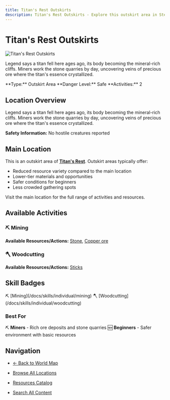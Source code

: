 ```yaml
---
title: Titan's Rest Outskirts
description: Titan's Rest Outskirts - Explore this outskirt area in Stepcraft
---
```


# Titan's Rest Outskirts

<div className="flex items-start gap-6 mb-8">
  <div className="flex-shrink-0">
    <img src="/assets/locations/titans_rest.png" alt="Titan's Rest Outskirts" className="w-32 h-32 border rounded-lg object-cover" />
  </div>
  <div className="flex-1">
    <div className="space-y-3">
      <p className="text-lg text-muted-foreground">Legend says a titan fell here ages ago, its body becoming the mineral-rich cliffs. Miners work the stone quarries by day, uncovering veins of precious ore where the titan's essence crystallized.</p>
      <div className="flex flex-wrap gap-4 text-sm">
        <span className="px-3 py-1 bg-blue-100 dark:bg-blue-900 rounded-md">
          **Type:** Outskirt Area
        </span>
        <span className="px-3 py-1 bg-green-100 dark:bg-green-900 rounded-md">
          **Danger Level:** Safe
        </span>
        <span className="px-3 py-1 bg-purple-100 dark:bg-purple-900 rounded-md">
          **Activities:** 2
        </span>
      </div>
    </div>
  </div>
</div>

## Location Overview

Legend says a titan fell here ages ago, its body becoming the mineral-rich cliffs. Miners work the stone quarries by day, uncovering veins of precious ore where the titan's essence crystallized.

**Safety Information:** No hostile creatures reported


## Main Location

This is an outskirt area of **[Titan's Rest](/docs/map/individual/titans_rest)**. Outskirt areas typically offer:
- Reduced resource variety compared to the main location
- Lower-tier materials and opportunities
- Safer conditions for beginners
- Less crowded gathering spots

Visit the main location for the full range of activities and resources.


## Available Activities


### ⛏️ Mining

**Available Resources/Actions:** [Stone](/docs/resources/individual/stone), [Copper ore](/docs/resources/individual/copper_ore)



### 🪓 Woodcutting

**Available Resources/Actions:** [Sticks](/docs/resources/individual/sticks)




## Skill Badges

<div className="flex flex-wrap gap-2 my-4">
  <span className="inline-flex items-center gap-1 px-3 py-1 bg-stone-100 dark:bg-stone-900 rounded-full text-sm">
    ⛏️ [Mining](/docs/skills/individual/mining)
  </span>
  <span className="inline-flex items-center gap-1 px-3 py-1 bg-green-100 dark:bg-green-900 rounded-full text-sm">
    🪓 [Woodcutting](/docs/skills/individual/woodcutting)
  </span>
</div>


### Best For
⛏️ **Miners** - Rich ore deposits and stone quarries
🆕 **Beginners** - Safer environment with basic resources

## Navigation

- [← Back to World Map](/docs/map)
- [Browse All Locations](/docs/map/individual)
- [Resources Catalog](/docs/resources)

- [Search All Content](/search)
